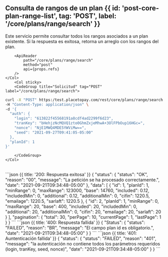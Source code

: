 
<MissingTranslationBanner />

## Consulta de rangos de un plan {{ id: 'post-core-plan-range-list', tag: 'POST', label: '/core/plans/range/search' }}

<Row>
    <Col>
        Este servicio permite consultar todos los rangos asociados a un plan existente. Si la respuesta es exitosa, retorna un arreglo con los rangos del plan.
    
        <ApiReader
            path="/core/plans/range/search"
            method="post"
            api={props.refs}
        />
    </Col>
        <Col sticky>
        <CodeGroup title="Solicitud" tag="POST" label="/core/plans/range/search">
```bash {{title: 'Listar rangos de un plan'}}
curl -X "POST" https:/test.placetopay.com/rest/core/plans/range/search \
-H "Content-Type: application/json" \
-d '{
  "auth": {
    "login": "613822f45568191a8cdf4ad2299f6d23",
    "tranKey": "bHehjzNcMQVQ1zto0GhmZxjeMhwA+3OlFPbOup16HGc=",
    "nonce": "NjE1MWQ4MDE5YWViMw==",
    "seed": "2021-09-27T09:41:05-05:00"
  },
  "planId": 1
}'
```
        </CodeGroup>
    </Col>
</Row>

<Row>
    <Col>
        <ApiReader
            path="/core/plans/range/search"
            method="post"
            type="response"
            api={props.refs}
        />
    </Col>
        <Col sticky>
        <br />
        <CodeGroup title="Respuesta">
```json {{ title: '200: Respuesta exitosa' }}
{
  "status": {
    "status": "OK",
    "reason": "00",
    "message": "La petición se ha procesado correctamente.",
    "date": "2021-09-21T09:34:48-05:00"
  },
  "data": [
    {
      "id": 1,
      "planId": 1,
      "minRange": 0,
      "maxRange": 123000,
      "base": 14760,
      "included": 0.12,
      "includedMin": 0,
      "additional": 0.12,
      "additionalMin": 0,
      "cifin": 1220.5,
      "emailage": 1220.5,
      "sarlaft": 1220.5
    },
    {
      "id": 2,
      "planId": 1,
      "minRange": 0,
      "maxRange": 20,
      "base": 400,
      "included": 20,
      "includedMin": 0,
      "additional": 20,
      "additionalMin": 0,
      "cifin": 20,
      "emailage": 20,
      "sarlaft": 20
    }
  ],
  "pagination": {
    "total": 30,
    "perPage": 10,
    "currentPage": 1,
    "lastPage": 1
  }
}
```
```json {{ title: '400: Respuesta fallida' }}
{
  "Status": {
    "status": "FAILED",
    "reason": "BR",
    "message": "El campo plan id es obligatorio.",
    "date": "2021-09-21T09:34:48-05:00"
  }
}
```
```json {{ title: '401: Auntenticación fallida' }}
{
  "status": {
    "status": "FAILED",
    "reason": "401",
    "message": "la autenticación no contiene todos los parámetros requeridos (login, tranKey, seed, nonce)",
    "date": "2021-09-21T09:34:48-05:00"
  }
}
```
        </CodeGroup>
    </Col>
</Row>


